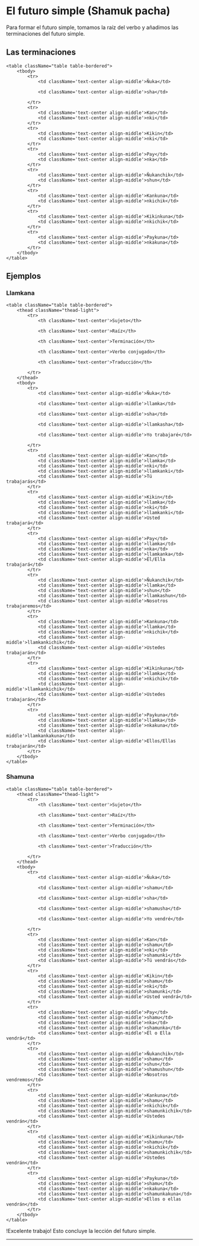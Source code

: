 
# El futuro simple (Shamuk pacha)

Para formar el futuro simple, tomamos la raíz del verbo y añadimos las terminaciones del futuro simple.

## Las terminaciones

    <table className="table table-bordered">        
        <tbody>
            <tr>
                <td className='text-center align-middle'>Ñuka</td>

                <td className='text-center align-middle'>sha</td>                                
               
            </tr>
            <tr>
                <td className='text-center align-middle'>Kan</td>
                <td className='text-center align-middle'>nki</td>
            </tr>
            <tr>
                <td className='text-center align-middle'>Kikin</td>
                <td className='text-center align-middle'>nki</td>                                     
            </tr>
            <tr>
                <td className='text-center align-middle'>Pay</td>
                <td className='text-center align-middle'>nka</td>                
            </tr>
            <tr>
                <td className='text-center align-middle'>Ñukanchik</td>
                <td className='text-center align-middle'>shun</td>                     
            </tr>
            <tr>
                <td className='text-center align-middle'>Kankuna</td>
                <td className='text-center align-middle'>nkichik</td>                                          
            </tr>
            <tr>
                <td className='text-center align-middle'>Kikinkuna</td>
                <td className='text-center align-middle'>nkichik</td>                                         
            </tr>
            <tr>
                <td className='text-center align-middle'>Paykuna</td>
                <td className='text-center align-middle'>nkakuna</td>               
            </tr>                                 
        </tbody>
    </table>

## Ejemplos

### Llamkana

    <table className="table table-bordered">
        <thead className="thead-light">
            <tr>
                <th className='text-center'>Sujeto</th>

                <th className='text-center'>Raíz</th>                           

                <th className='text-center'>Terminación</th>

                <th className='text-center'>Verbo conjugado</th>

                <th className='text-center'>Traducción</th>                

            </tr>
        </thead>
        <tbody>
            <tr>
                <td className='text-center align-middle'>Ñuka</td>

                <td className='text-center align-middle'>llamka</td>                

                <td className='text-center align-middle'>sha</td>

                <td className='text-center align-middle'>llamkasha</td> 

                <td className='text-center align-middle'>Yo trabajaré</td>

            </tr>
            <tr>
                <td className='text-center align-middle'>Kan</td>
                <td className='text-center align-middle'>llamka</td>
                <td className='text-center align-middle'>nki</td>
                <td className='text-center align-middle'>llamkanki</td> 
                <td className='text-center align-middle'>Tú trabajarás</td>                            
            </tr>
            <tr>
                <td className='text-center align-middle'>Kikin</td>
                <td className='text-center align-middle'>llamka</td>
                <td className='text-center align-middle'>nki</td>
                <td className='text-center align-middle'>llamkanki</td> 
                <td className='text-center align-middle'>Usted trabajará</td>                             
            </tr>
            <tr>
                <td className='text-center align-middle'>Pay</td>
                <td className='text-center align-middle'>llamka</td>
                <td className='text-center align-middle'>nka</td>
                <td className='text-center align-middle'>llamkanka</td> 
                <td className='text-center align-middle'>Él/Ella trabajará</td>                              
            </tr>
            <tr>
                <td className='text-center align-middle'>Ñukanchik</td>
                <td className='text-center align-middle'>llamka</td>
                <td className='text-center align-middle'>shun</td>
                <td className='text-center align-middle'>llamkashun</td> 
                <td className='text-center align-middle'>Nosotros trabajaremos</td>
            </tr>
            <tr>
                <td className='text-center align-middle'>Kankuna</td>
                <td className='text-center align-middle'>llamka</td>
                <td className='text-center align-middle'>nkichik</td>
                <td className='text-center align-middle'>llamkankichik</td> 
                <td className='text-center align-middle'>Ustedes trabajarán</td>                              
            </tr>
            <tr>
                <td className='text-center align-middle'>Kikinkuna</td>
                <td className='text-center align-middle'>llamka</td>
                <td className='text-center align-middle'>nkichik</td>
                <td className='text-center align-middle'>llamkankichik</td> 
                <td className='text-center align-middle'>Ustedes trabajarán</td>
            </tr>
            <tr>
                <td className='text-center align-middle'>Paykuna</td>
                <td className='text-center align-middle'>llamka</td>
                <td className='text-center align-middle'>nkakuna</td>
                <td className='text-center align-middle'>llamkankakuna</td> 
                <td className='text-center align-middle'>Ellos/Ellas trabajarán</td>
            </tr>                                 
        </tbody>
    </table>

### Shamuna

    <table className="table table-bordered">
        <thead className="thead-light">
            <tr>
                <th className='text-center'>Sujeto</th>

                <th className='text-center'>Raíz</th>                             

                <th className='text-center'>Terminación</th>

                <th className='text-center'>Verbo conjugado</th>

                <th className='text-center'>Traducción</th>                

            </tr>
        </thead>
        <tbody>
            <tr>
                <td className='text-center align-middle'>Ñuka</td>

                <td className='text-center align-middle'>shamu</td>                

                <td className='text-center align-middle'>sha</td>

                <td className='text-center align-middle'>shamusha</td> 

                <td className='text-center align-middle'>Yo vendré</td>
                
            </tr>
            <tr>
                <td className='text-center align-middle'>Kan</td>
                <td className='text-center align-middle'>shamu</td>
                <td className='text-center align-middle'>nki</td>
                <td className='text-center align-middle'>shamunki</td> 
                <td className='text-center align-middle'>Tú vendrás</td>
            </tr>
            <tr>
                <td className='text-center align-middle'>Kikin</td>
                <td className='text-center align-middle'>shamu</td>
                <td className='text-center align-middle'>nki</td>
                <td className='text-center align-middle'>shamunki</td> 
                <td className='text-center align-middle'>Usted vendrá</td>
            </tr>
            <tr>
                <td className='text-center align-middle'>Pay</td>
                <td className='text-center align-middle'>shamu</td>
                <td className='text-center align-middle'>nka</td>
                <td className='text-center align-middle'>shamunka</td> 
                <td className='text-center align-middle'>Él o Ella vendrá</td>
            </tr>
            <tr>
                <td className='text-center align-middle'>Ñukanchik</td>
                <td className='text-center align-middle'>shamu</td>
                <td className='text-center align-middle'>shun</td>
                <td className='text-center align-middle'>shamushun</td> 
                <td className='text-center align-middle'>Nosotros vendremos</td>
            </tr>
            <tr>
                <td className='text-center align-middle'>Kankuna</td>
                <td className='text-center align-middle'>shamu</td>
                <td className='text-center align-middle'>nkichik</td>
                <td className='text-center align-middle'>shamunkichik</td> 
                <td className='text-center align-middle'>Ustedes vendrán</td>
            </tr>
            <tr>
                <td className='text-center align-middle'>Kikinkuna</td>
                <td className='text-center align-middle'>shamu</td>
                <td className='text-center align-middle'>nkichik</td> 
                <td className='text-center align-middle'>shamunkichik</td>
                <td className='text-center align-middle'>Ustedes vendrán</td>                              
            </tr>
            <tr>
                <td className='text-center align-middle'>Paykuna</td>
                <td className='text-center align-middle'>shamu</td>
                <td className='text-center align-middle'>nkakuna</td>
                <td className='text-center align-middle'>shamunkakuna</td> 
                <td className='text-center align-middle'>Ellos o ellas vendrán</td>
            </tr>                                 
        </tbody>
    </table>  
    

!Excelente trabajo! Esto concluye la lección del futuro simple.

<hr />
<MiniTestForm lecture="grammar-12" />